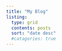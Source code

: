 ```yaml
---
title: "My Blog"
listing: 
  type: grid
  contents: posts
  sort: "date desc"
  #catagories: true
---
```

